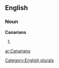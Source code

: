==English==

===Noun===
'''Canarians'''

# {{plural of|[[Canarian]]}}

[[Category:English plurals]]

[[ar:Canarians]]